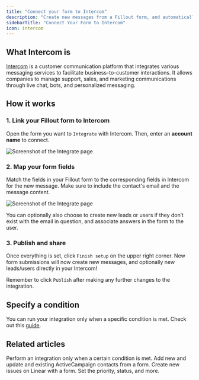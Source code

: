 ```yaml
---
title: "Connect your form to Intercom"
description: "Create new messages from a Fillout form, and automatically create or update associated contacts/leads directly in Intercom."
sidebarTitle: "Connect Your Form to Intercom"
icon: intercom
---
```


## What Intercom is

[Intercom](https://www.intercom.com/) is a customer communication platform that integrates various messaging services to facilitate business-to-customer interactions. It allows companies to manage support, sales, and marketing communications through live chat, bots, and personalized messaging.

## How it works

### **1. Link your Fillout form to Intercom**

Open the form you want to `Integrate` with Intercom. Then, enter an **account name** to connect.

<Frame>
  <img src="/images/Screenshot2025-02-18at1.38.19PM.png" alt="Screenshot of the Integrate page" />
</Frame>

### **2. Map your form fields**

Match the fields in your Fillout form to the corresponding fields in Intercom for the new message. Make sure to include the contact's email and the message content.

<Frame>
  <img src="/images/Untitled.png" alt="Screenshot of the Integrate page" />
</Frame>

You can optionally also choose to create new leads or users if they don’t exist with the email in question, and associate answers in the form to the user.

### **3. Publish and share**

Once everything is set, click `Finish setup` on the upper right corner. New form submissions will now create new messages, and optionally new leads/users directly in your Intercom\!

Remember to click `Publish` after making any further changes to the integration.

## Specify a condition

You can run your integration only when a specific condition is met. Check out this [guide](/help/conditional-integration).

## Related articles

<CardGroup cols={3}>
  <Card title="Conditional integration logic" href="/help/conditional-integration" icon="gear-complex" iconType="regular" color="#FFC738">
Perform an integration only when a certain condition is met.
  </Card>
  <Card title="Connect your form to ActiveCampaign" href="/help/activecampaign" icon="greater-than" iconType="regular" color="#FFC738">
Add new and update and existing ActiveCampaign contacts from a form.
  </Card>
 <Card title="Connect your form to Linear" href="/help/linear" icon="diagram-venn" iconType="regular" color="#FFC738">
Create new issues on Linear with a form. Set the priority, status, and more.
  </Card>
</CardGroup>
